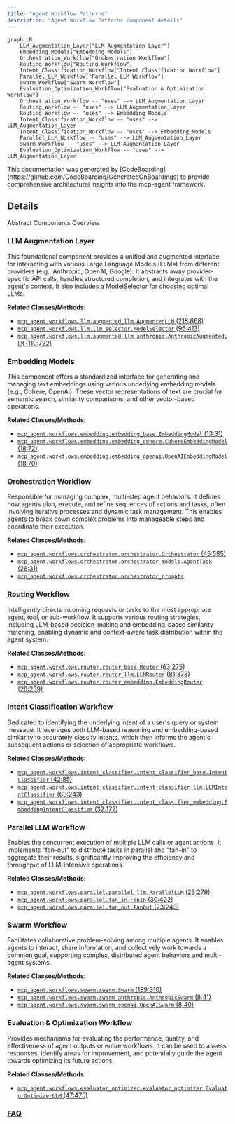 ```yaml
---
title: "Agent Workflow Patterns"
description: "Agent Workflow Patterns component details"
---
```



```mermaid
graph LR
    LLM_Augmentation_Layer["LLM Augmentation Layer"]
    Embedding_Models["Embedding Models"]
    Orchestration_Workflow["Orchestration Workflow"]
    Routing_Workflow["Routing Workflow"]
    Intent_Classification_Workflow["Intent Classification Workflow"]
    Parallel_LLM_Workflow["Parallel LLM Workflow"]
    Swarm_Workflow["Swarm Workflow"]
    Evaluation_Optimization_Workflow["Evaluation & Optimization Workflow"]
    Orchestration_Workflow -- "uses" --> LLM_Augmentation_Layer
    Routing_Workflow -- "uses" --> LLM_Augmentation_Layer
    Routing_Workflow -- "uses" --> Embedding_Models
    Intent_Classification_Workflow -- "uses" --> LLM_Augmentation_Layer
    Intent_Classification_Workflow -- "uses" --> Embedding_Models
    Parallel_LLM_Workflow -- "uses" --> LLM_Augmentation_Layer
    Swarm_Workflow -- "uses" --> LLM_Augmentation_Layer
    Evaluation_Optimization_Workflow -- "uses" --> LLM_Augmentation_Layer
```

<Info>
This documentation was generated by [CodeBoarding](https://github.com/CodeBoarding/GeneratedOnBoardings) to provide comprehensive architectural insights into the mcp-agent framework.
</Info>

## Details

Abstract Components Overview

### LLM Augmentation Layer
This foundational component provides a unified and augmented interface for interacting with various Large Language Models (LLMs) from different providers (e.g., Anthropic, OpenAI, Google). It abstracts away provider-specific API calls, handles structured completion, and integrates with the agent's context. It also includes a ModelSelector for choosing optimal LLMs.


**Related Classes/Methods**:

- <a href="https://github.com/lastmile-ai/mcp-agent/blob/main/src/mcp_agent/workflows/llm/augmented_llm.py#L218-L668" target="_blank" rel="noopener noreferrer">`mcp_agent.workflows.llm.augmented_llm.AugmentedLLM` (218:668)</a>
- <a href="https://github.com/lastmile-ai/mcp-agent/blob/main/src/mcp_agent/workflows/llm/llm_selector.py#L96-L413" target="_blank" rel="noopener noreferrer">`mcp_agent.workflows.llm.llm_selector.ModelSelector` (96:413)</a>
- <a href="https://github.com/lastmile-ai/mcp-agent/blob/main/src/mcp_agent/workflows/llm/augmented_llm_anthropic.py#L110-L722" target="_blank" rel="noopener noreferrer">`mcp_agent.workflows.llm.augmented_llm_anthropic.AnthropicAugmentedLLM` (110:722)</a>


### Embedding Models
This component offers a standardized interface for generating and managing text embeddings using various underlying embedding models (e.g., Cohere, OpenAI). These vector representations of text are crucial for semantic search, similarity comparisons, and other vector-based operations.


**Related Classes/Methods**:

- <a href="https://github.com/lastmile-ai/mcp-agent/blob/main/src/mcp_agent/workflows/embedding/embedding_base.py#L13-L31" target="_blank" rel="noopener noreferrer">`mcp_agent.workflows.embedding.embedding_base.EmbeddingModel` (13:31)</a>
- <a href="https://github.com/lastmile-ai/mcp-agent/blob/main/src/mcp_agent/workflows/embedding/embedding_cohere.py#L18-L72" target="_blank" rel="noopener noreferrer">`mcp_agent.workflows.embedding.embedding_cohere.CohereEmbeddingModel` (18:72)</a>
- <a href="https://github.com/lastmile-ai/mcp-agent/blob/main/src/mcp_agent/workflows/embedding/embedding_openai.py#L18-L70" target="_blank" rel="noopener noreferrer">`mcp_agent.workflows.embedding.embedding_openai.OpenAIEmbeddingModel` (18:70)</a>


### Orchestration Workflow
Responsible for managing complex, multi-step agent behaviors. It defines how agents plan, execute, and refine sequences of actions and tasks, often involving iterative processes and dynamic task management. This enables agents to break down complex problems into manageable steps and coordinate their execution.


**Related Classes/Methods**:

- <a href="https://github.com/lastmile-ai/mcp-agent/blob/main/src/mcp_agent/workflows/orchestrator/orchestrator.py#L45-L585" target="_blank" rel="noopener noreferrer">`mcp_agent.workflows.orchestrator.orchestrator.Orchestrator` (45:585)</a>
- <a href="https://github.com/lastmile-ai/mcp-agent/blob/main/src/mcp_agent/workflows/orchestrator/orchestrator_models.py#L26-L31" target="_blank" rel="noopener noreferrer">`mcp_agent.workflows.orchestrator.orchestrator_models.AgentTask` (26:31)</a>
- <a href="https://github.com/lastmile-ai/mcp-agent/blob/main/src/mcp_agent/workflows/orchestrator/orchestrator_prompts.py" target="_blank" rel="noopener noreferrer">`mcp_agent.workflows.orchestrator.orchestrator_prompts`</a>


### Routing Workflow
Intelligently directs incoming requests or tasks to the most appropriate agent, tool, or sub-workflow. It supports various routing strategies, including LLM-based decision-making and embedding-based similarity matching, enabling dynamic and context-aware task distribution within the agent system.


**Related Classes/Methods**:

- <a href="https://github.com/lastmile-ai/mcp-agent/blob/main/src/mcp_agent/workflows/router/router_base.py#L63-L275" target="_blank" rel="noopener noreferrer">`mcp_agent.workflows.router.router_base.Router` (63:275)</a>
- <a href="https://github.com/lastmile-ai/mcp-agent/blob/main/src/mcp_agent/workflows/router/router_llm.py#L81-L373" target="_blank" rel="noopener noreferrer">`mcp_agent.workflows.router.router_llm.LLMRouter` (81:373)</a>
- <a href="https://github.com/lastmile-ai/mcp-agent/blob/main/src/mcp_agent/workflows/router/router_embedding.py#L28-L239" target="_blank" rel="noopener noreferrer">`mcp_agent.workflows.router.router_embedding.EmbeddingRouter` (28:239)</a>


### Intent Classification Workflow
Dedicated to identifying the underlying intent of a user's query or system message. It leverages both LLM-based reasoning and embedding-based similarity to accurately classify intents, which then informs the agent's subsequent actions or selection of appropriate workflows.


**Related Classes/Methods**:

- <a href="https://github.com/lastmile-ai/mcp-agent/blob/main/src/mcp_agent/workflows/intent_classifier/intent_classifier_base.py#L42-L85" target="_blank" rel="noopener noreferrer">`mcp_agent.workflows.intent_classifier.intent_classifier_base.IntentClassifier` (42:85)</a>
- <a href="https://github.com/lastmile-ai/mcp-agent/blob/main/src/mcp_agent/workflows/intent_classifier/intent_classifier_llm.py#L63-L243" target="_blank" rel="noopener noreferrer">`mcp_agent.workflows.intent_classifier.intent_classifier_llm.LLMIntentClassifier` (63:243)</a>
- <a href="https://github.com/lastmile-ai/mcp-agent/blob/main/src/mcp_agent/workflows/intent_classifier/intent_classifier_embedding.py#L32-L177" target="_blank" rel="noopener noreferrer">`mcp_agent.workflows.intent_classifier.intent_classifier_embedding.EmbeddingIntentClassifier` (32:177)</a>


### Parallel LLM Workflow
Enables the concurrent execution of multiple LLM calls or agent actions. It implements "fan-out" to distribute tasks in parallel and "fan-in" to aggregate their results, significantly improving the efficiency and throughput of LLM-intensive operations.


**Related Classes/Methods**:

- <a href="https://github.com/lastmile-ai/mcp-agent/blob/main/src/mcp_agent/workflows/parallel/parallel_llm.py#L23-L279" target="_blank" rel="noopener noreferrer">`mcp_agent.workflows.parallel.parallel_llm.ParallelLLM` (23:279)</a>
- <a href="https://github.com/lastmile-ai/mcp-agent/blob/main/src/mcp_agent/workflows/parallel/fan_in.py#L30-L422" target="_blank" rel="noopener noreferrer">`mcp_agent.workflows.parallel.fan_in.FanIn` (30:422)</a>
- <a href="https://github.com/lastmile-ai/mcp-agent/blob/main/src/mcp_agent/workflows/parallel/fan_out.py#L23-L243" target="_blank" rel="noopener noreferrer">`mcp_agent.workflows.parallel.fan_out.FanOut` (23:243)</a>


### Swarm Workflow
Facilitates collaborative problem-solving among multiple agents. It enables agents to interact, share information, and collectively work towards a common goal, supporting complex, distributed agent behaviors and multi-agent systems.


**Related Classes/Methods**:

- <a href="https://github.com/lastmile-ai/mcp-agent/blob/main/src/mcp_agent/workflows/swarm/swarm.py#L189-L310" target="_blank" rel="noopener noreferrer">`mcp_agent.workflows.swarm.swarm.Swarm` (189:310)</a>
- <a href="https://github.com/lastmile-ai/mcp-agent/blob/main/src/mcp_agent/workflows/swarm/swarm_anthropic.py#L8-L41" target="_blank" rel="noopener noreferrer">`mcp_agent.workflows.swarm.swarm_anthropic.AnthropicSwarm` (8:41)</a>
- <a href="https://github.com/lastmile-ai/mcp-agent/blob/main/src/mcp_agent/workflows/swarm/swarm_openai.py#L8-L40" target="_blank" rel="noopener noreferrer">`mcp_agent.workflows.swarm.swarm_openai.OpenAISwarm` (8:40)</a>


### Evaluation & Optimization Workflow
Provides mechanisms for evaluating the performance, quality, and effectiveness of agent outputs or entire workflows. It can be used to assess responses, identify areas for improvement, and potentially guide the agent towards optimizing its future actions.


**Related Classes/Methods**:

- <a href="https://github.com/lastmile-ai/mcp-agent/blob/main/src/mcp_agent/workflows/evaluator_optimizer/evaluator_optimizer.py#L47-L475" target="_blank" rel="noopener noreferrer">`mcp_agent.workflows.evaluator_optimizer.evaluator_optimizer.EvaluatorOptimizerLLM` (47:475)</a>




### [FAQ](https://github.com/CodeBoarding/GeneratedOnBoardings/tree/main?tab=readme-ov-file#faq)
